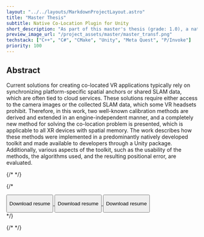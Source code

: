 ```yaml
---
layout: "../../layouts/MarkdownProjectLayout.astro"
title: "Master Thesis"
subtitle: Native Co-Location Plugin for Unity
short_description: "As part of this master's thesis (grade: 1.0), a native plugin was developed (C++) that enables the creation of co-located applications for devices with inside-out tracking (e.g., Meta Quest). A new calibration method is used, which utilizes the guardian of an XR device for transformation determination."
preview_image_url: "/project_assets/master/master_transf.png"
techstack: ["C++", "C#", "CMake", "Unity", "Meta Quest", "P/Invoke"]
priority: 100
---
```





## Abstract
Current solutions for creating co-located VR applications typically rely on synchronizing platform-specific spatial anchors or shared SLAM data, which are often tied to cloud services. These solutions require either access to the camera images or the collected SLAM data, which some VR headsets prohibit. Therefore, in this work, two well-known calibration methods are derived and extended in an engine-independent manner, and a completely new method for solving the co-location problem is presented, which is applicable to all XR devices with spatial memory. The work describes how these methods were implemented in a predominantly natively developed toolkit and made available to developers through a Unity package. Additionally, various aspects of the toolkit, such as the usability of the methods, the algorithms used, and the resulting positional error, are evaluated.


<div class="card-actions justify-center">
<ProjectFileDownloadButton url="/project_assets/master/Masterarbeit_Zwick.pdf" icon_name="carbon:document-pdf" url_name="Master Thesis PDF" />
</div>



{/* <ImageWithCaption src="/project_assets/master/master_transf.png" caption="this a caption" /> */}

{/* 
<div class="card-actions justify-center">
            <a target="_blank" href="/Resume_CV/cv-20240219.pdf">
              <button class="btn btn-outline">
                <p>Download resume</p>
              </button>
            </a>
            <a target="_blank" href="/Resume_CV/cv-20240219.pdf">
              <button class="btn btn-outline">
                <p>Download resume</p>
              </button>
            </a>
            <a target="_blank" href="/Resume_CV/cv-20240219.pdf">
              <button class="btn btn-outline">
                <p>Download resume</p>
              </button>
            </a>
          </div> */}

{/* <ProjectPdfPreview file_url = "/Resume_CV/cv-20240219.pdf" file_name="Resume"  /> */}

